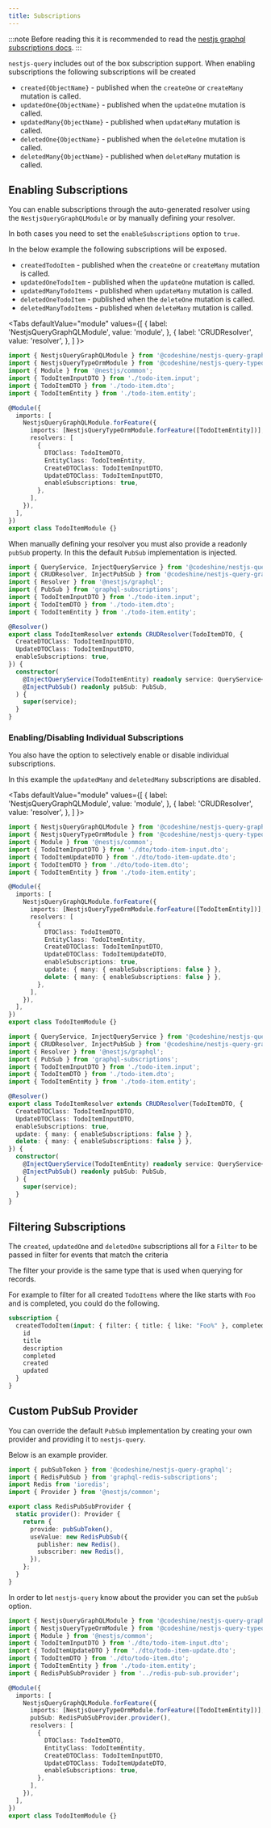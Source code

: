 ```yaml
---
title: Subscriptions
---
```



:::note
Before reading this it is recommended to read the [nestjs graphql subscriptions docs](https://docs.nestjs.com/graphql/subscriptions).
:::

`nestjs-query` includes out of the box subscription support. When enabling subscriptions the following subscriptions will be created

- `created{ObjectName}` - published when the `createOne` or `createMany` mutation is called.
- `updatedOne{ObjectName}` - published when the `updateOne` mutation is called.
- `updatedMany{ObjectName}` - published when `updateMany` mutation is called.
- `deletedOne{ObjectName}` - published when the `deleteOne` mutation is called.
- `deletedMany{ObjectName}` - published when `deleteMany` mutation is called.

## Enabling Subscriptions

You can enable subscriptions through the auto-generated resolver using the `NestjsQueryGraphQLModule` or by manually defining your resolver.

In both cases you need to set the `enableSubscriptions` option to `true`.

In the below example the following subscriptions will be exposed.

- `createdTodoItem` - published when the `createOne` or `createMany` mutation is called.
- `updatedOneTodoItem` - published when the `updateOne` mutation is called.
- `updatedManyTodoItems` - published when `updateMany` mutation is called.
- `deletedOneTodoItem` - published when the `deleteOne` mutation is called.
- `deletedManyTodoItems` - published when `deleteMany` mutation is called.

<Tabs
  defaultValue="module"
  values={[
    { label: 'NestjsQueryGraphQLModule', value: 'module', },
    { label: 'CRUDResolver', value: 'resolver', },
  ]
}>
<TabItem value="module">

```ts title="todo-item.module.ts" {17}
import { NestjsQueryGraphQLModule } from '@codeshine/nestjs-query-graphql';
import { NestjsQueryTypeOrmModule } from '@codeshine/nestjs-query-typeorm';
import { Module } from '@nestjs/common';
import { TodoItemInputDTO } from './todo-item.input';
import { TodoItemDTO } from './todo-item.dto';
import { TodoItemEntity } from './todo-item.entity';

@Module({
  imports: [
    NestjsQueryGraphQLModule.forFeature({
      imports: [NestjsQueryTypeOrmModule.forFeature([TodoItemEntity])],
      resolvers: [
        {
          DTOClass: TodoItemDTO,
          EntityClass: TodoItemEntity,
          CreateDTOClass: TodoItemInputDTO,
          UpdateDTOClass: TodoItemInputDTO,
          enableSubscriptions: true,
        },
      ],
    }),
  ],
})
export class TodoItemModule {}
```

</TabItem>
<TabItem value="resolver">

When manually defining your resolver you must also provide a readonly `pubSub` property. In this the default `PubSub` implementation is injected.

```ts title="todo-item.resolver.ts" {13,17}
import { QueryService, InjectQueryService } from '@codeshine/nestjs-query-core';
import { CRUDResolver, InjectPubSub } from '@codeshine/nestjs-query-graphql';
import { Resolver } from '@nestjs/graphql';
import { PubSub } from 'graphql-subscriptions';
import { TodoItemInputDTO } from './todo-item.input';
import { TodoItemDTO } from './todo-item.dto';
import { TodoItemEntity } from './todo-item.entity';

@Resolver()
export class TodoItemResolver extends CRUDResolver(TodoItemDTO, {
  CreateDTOClass: TodoItemInputDTO,
  UpdateDTOClass: TodoItemInputDTO,
  enableSubscriptions: true,
}) {
  constructor(
    @InjectQueryService(TodoItemEntity) readonly service: QueryService<TodoItemEntity>,
    @InjectPubSub() readonly pubSub: PubSub,
  ) {
    super(service);
  }
}
```

</TabItem>
</Tabs>

### Enabling/Disabling Individual Subscriptions

You also have the option to selectively enable or disable individual subscriptions.

In this example the `updatedMany` and `deletedMany` subscriptions are disabled.

<Tabs
  defaultValue="module"
  values={[
    { label: 'NestjsQueryGraphQLModule', value: 'module', },
    { label: 'CRUDResolver', value: 'resolver', },
  ]
}>
<TabItem value="module">

```ts title="todo-item.module.ts" {18-19}
import { NestjsQueryGraphQLModule } from '@codeshine/nestjs-query-graphql';
import { NestjsQueryTypeOrmModule } from '@codeshine/nestjs-query-typeorm';
import { Module } from '@nestjs/common';
import { TodoItemInputDTO } from './dto/todo-item-input.dto';
import { TodoItemUpdateDTO } from './dto/todo-item-update.dto';
import { TodoItemDTO } from './dto/todo-item.dto';
import { TodoItemEntity } from './todo-item.entity';

@Module({
  imports: [
    NestjsQueryGraphQLModule.forFeature({
      imports: [NestjsQueryTypeOrmModule.forFeature([TodoItemEntity])],
      resolvers: [
        {
          DTOClass: TodoItemDTO,
          EntityClass: TodoItemEntity,
          CreateDTOClass: TodoItemInputDTO,
          UpdateDTOClass: TodoItemUpdateDTO,
          enableSubscriptions: true,
          update: { many: { enableSubscriptions: false } },
          delete: { many: { enableSubscriptions: false } },
        },
      ],
    }),
  ],
})
export class TodoItemModule {}
```

</TabItem>
<TabItem value="resolver">

```ts title="todo-item.resolver.ts" {14-15}
import { QueryService, InjectQueryService } from '@codeshine/nestjs-query-core';
import { CRUDResolver, InjectPubSub } from '@codeshine/nestjs-query-graphql';
import { Resolver } from '@nestjs/graphql';
import { PubSub } from 'graphql-subscriptions';
import { TodoItemInputDTO } from './todo-item.input';
import { TodoItemDTO } from './todo-item.dto';
import { TodoItemEntity } from './todo-item.entity';

@Resolver()
export class TodoItemResolver extends CRUDResolver(TodoItemDTO, {
  CreateDTOClass: TodoItemInputDTO,
  UpdateDTOClass: TodoItemInputDTO,
  enableSubscriptions: true,
  update: { many: { enableSubscriptions: false } },
  delete: { many: { enableSubscriptions: false } },
}) {
  constructor(
    @InjectQueryService(TodoItemEntity) readonly service: QueryService<TodoItemEntity>,
    @InjectPubSub() readonly pubSub: PubSub,
  ) {
    super(service);
  }
}
```

</TabItem>
</Tabs>

## Filtering Subscriptions

The `created`, `updatedOne` and `deletedOne` subscriptions all for a `Filter` to be passed in filter for events that match the criteria

The filter your provide is the same type that is used when querying for records.

For example to filter for all created `TodoItems` where the like starts with `Foo` and is completed, you could do the following.

```graphql
subscription {
  createdTodoItem(input: { filter: { title: { like: "Foo%" }, completed: { is: true } } }) {
    id
    title
    description
    completed
    created
    updated
  }
}
```

## Custom PubSub Provider

You can override the default `PubSub` implementation by creating your own provider and providing it to `nestjs-query`.

Below is an example provider.

```ts title="redis-pub-sub.provider.ts"
import { pubSubToken } from '@codeshine/nestjs-query-graphql';
import { RedisPubSub } from 'graphql-redis-subscriptions';
import Redis from 'ioredis';
import { Provider } from '@nestjs/common';

export class RedisPubSubProvider {
  static provider(): Provider {
    return {
      provide: pubSubToken(),
      useValue: new RedisPubSub({
        publisher: new Redis(),
        subscriber: new Redis(),
      }),
    };
  }
}
```

In order to let `nestjs-query` know about the provider you can set the `pubSub` option.

```ts title="todo-item/todo-item.module.ts" {14}
import { NestjsQueryGraphQLModule } from '@codeshine/nestjs-query-graphql';
import { NestjsQueryTypeOrmModule } from '@codeshine/nestjs-query-typeorm';
import { Module } from '@nestjs/common';
import { TodoItemInputDTO } from './dto/todo-item-input.dto';
import { TodoItemUpdateDTO } from './dto/todo-item-update.dto';
import { TodoItemDTO } from './dto/todo-item.dto';
import { TodoItemEntity } from './todo-item.entity';
import { RedisPubSubProvider } from '../redis-pub-sub.provider';

@Module({
  imports: [
    NestjsQueryGraphQLModule.forFeature({
      imports: [NestjsQueryTypeOrmModule.forFeature([TodoItemEntity])],
      pubSub: RedisPubSubProvider.provider(),
      resolvers: [
        {
          DTOClass: TodoItemDTO,
          EntityClass: TodoItemEntity,
          CreateDTOClass: TodoItemInputDTO,
          UpdateDTOClass: TodoItemUpdateDTO,
          enableSubscriptions: true,
        },
      ],
    }),
  ],
})
export class TodoItemModule {}
```

